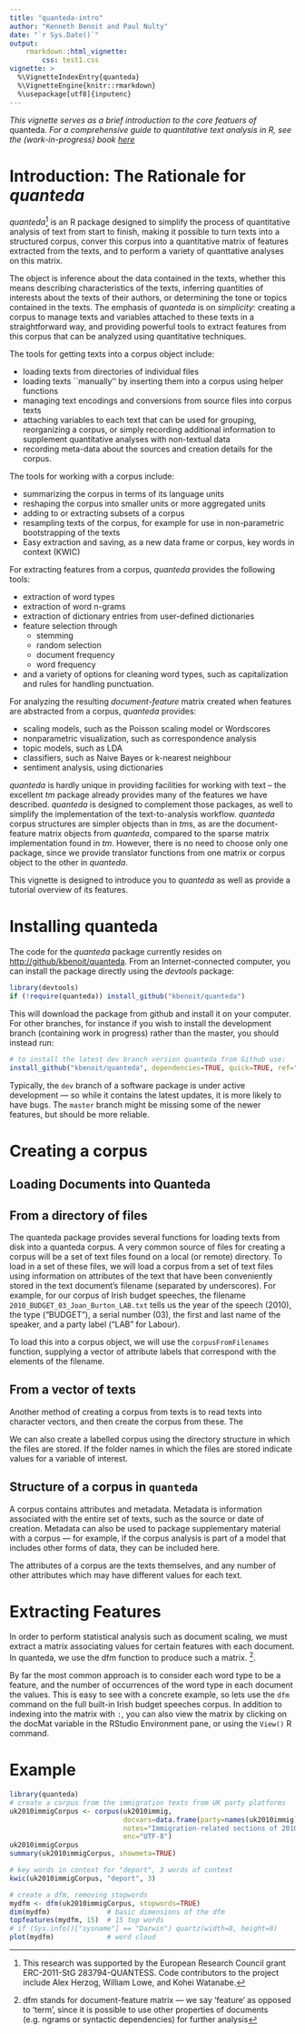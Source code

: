 ```yaml
---
title: "quanteda-intro"
author: "Kenneth Benoit and Paul Nulty"
date: "`r Sys.Date()`"
output:
    rmarkdown::html_vignette:
        css: test1.css
vignette: >
  %\VignetteIndexEntry{quanteda}
  %\VignetteEngine{knitr::rmarkdown}
  %\usepackage[utf8]{inputenc}
---
```


*This vignette serves as a brief introduction to the core featuers of *quanteda*. For a comprehensive guide to quantitative text analysis in R, see the (work-in-progress) book [here](http://kbenoit.github.io/quanteda)*


# Introduction: The Rationale for *quanteda*

*quanteda*[^thanks] is an R package designed to simplify the process of
quantitative analysis of text from start to finish, making it possible
to turn texts into a structured corpus, conver this corpus into a
quantitative matrix of features extracted from the texts, and to
perform a variety of quanttative analyses on this matrix.

[^thanks]: This research was supported by the European
    Research Council grant ERC-2011-StG 283794-QUANTESS.  Code
    contributors to the project include Alex Herzog, William Lowe, and
    Kohei Watanabe.

The object is inference about the data contained in the texts, whether this means
describing characteristics of the texts, inferring quantities of
interests about the texts of their authors, or determining the tone or
topics contained in the texts.  The emphasis of *quanteda* is on
*simplicity*: creating a corpus to manage texts and variables
attached to these texts in a straightforward way, and providing
powerful tools to extract features from this corpus that can be
analyzed using quantitative techniques.

The tools for getting texts into a corpus object include: 

* loading texts from directories of individual files
* loading texts ``manually'' by inserting them into a corpus using
  helper functions
*  managing text encodings and conversions from source files into
  corpus texts
* attaching variables to each text that can be used for grouping,
  reorganizing a corpus, or simply recording additional information to
  supplement quantitative analyses with non-textual data
* recording meta-data about the sources and creation details for
  the corpus.
  
The tools for working with a corpus include:

* summarizing the corpus in terms of its language units
* reshaping the corpus into smaller units or more aggregated units
* adding to or extracting subsets of a corpus
* resampling texts of the corpus, for example for use in
  non-parametric bootstrapping of the texts
* Easy extraction and saving, as a new data frame or corpus, key
    words in context (KWIC)

For extracting features from a corpus, *quanteda* provides the following tools:

* extraction of word types
* extraction of word n-grams
* extraction of dictionary entries from user-defined dictionaries
* feature selection through
    - stemming
    - random selection
    - document frequency
    - word frequency
* and a variety of options for cleaning word types, such as
    capitalization and rules for handling punctuation.

For analyzing the resulting *document-feature* matrix created
when features are abstracted from a corpus, *quanteda* provides:

* scaling models, such as the Poisson scaling model or Wordscores
* nonparametric visualization, such as correspondence analysis
* topic models, such as LDA
* classifiers, such as Naive Bayes or k-nearest neighbour
* sentiment analysis, using dictionaries

*quanteda* is hardly unique in providing facilities for working with
text -- the excellent *tm* package already provides many of the
features we have described.  *quanteda* is designed to complement those
packages, as well to simplify the implementation of the
text-to-analysis workflow.  *quanteda* corpus structures are simpler
objects than in *tm*s, as are the document-feature matrix
objects from *quanteda*, compared to the sparse matrix implementation
found in *tm*.  However, there is no need to choose only one
package, since we provide translator functions from one matrix or
corpus object to the other in *quanteda*.

This vignette is designed to introduce you to *quanteda* as well as
provide a tutorial overview of its features.

Installing quanteda
====================

The code for the *quanteda* package currently resides on
<http://github/kbenoit/quanteda>.  From an Internet-connected
computer, you can install the package directly using the
*devtools* package:

```r
library(devtools)
if (!require(quanteda)) install_github("kbenoit/quanteda")
```

This will download the package from github and install it on your computer.
For other branches, for instance if you wish to install the
development branch (containing work in progress) rather than the
master, you should instead run:

```r
# to install the latest dev branch version quanteda from Github use:
install_github("kbenoit/quanteda", dependencies=TRUE, quick=TRUE, ref="dev")
```

Typically, the `dev` branch of a software package is under active
development --- so while it contains the latest updates, it is more likely
to have bugs. The `master` branch might be missing some of the newer
features, but should be more reliable.

Creating a corpus
==============================

Loading Documents into Quanteda
-------------------------------

## From a directory of files
The quanteda package provides several functions for loading texts from
disk into a quanteda corpus. A very common source of files for creating
a corpus will be a set of text files found on a local (or remote)
directory. To load in a set of these files, we will load a corpus from a
set of text files using information on attributes of the text that have
been conveniently stored in the text document’s filename (separated by
underscores). For example, for our corpus of Irish budget speeches, the
filename `2010_BUDGET_03_Joan_Burton_LAB.txt` tells us the year of the
speech (2010), the type ("BUDGET"), a serial number (03), the first and
last name of the speaker, and a party label ("LAB" for Labour).

To load this into a corpus object, we will use the `corpusFromFilenames`
function, supplying a vector of attribute labels that correspond with
the elements of the filename.

## From a vector of texts

Another method of creating a corpus from texts is to read texts into
character vectors, and then create the corpus from these. The

We can also create a labelled corpus using the directory structure in
which the files are stored. If the folder names in which the files are
stored indicate values for a variable of interest.


Structure of a corpus in `quanteda`
-----------------------------------

A corpus contains attributes and metadata. Metadata is information
associated with the entire set of texts, such as the source or date of
creation. Metadata can also be used to package supplementary material
with a corpus — for example, if the corpus analysis is part of a model
that includes other forms of data, they can be included here.

The attributes of a corpus are the texts themselves, and any number of
other attributes which may have different values for each text.

Extracting Features
===================

In order to perform statistical analysis such as document scaling, we
must extract a matrix associating values for certain features with each
document. In quanteda, we use the dfm function to produce such a matrix.
[^1].

By far the most common approach is to consider each word type to be a
feature, and the number of occurrences of the word type in each document
the values. This is easy to see with a concrete example, so lets use the
`dfm` command on the full built-in Irish budget speeches corpus. In
addition to indexing into the matrix with `:`, you can also view the
matrix by clicking on the docMat variable in the RStudio Environment
pane, or using the `View()` R command.

[^1]: dfm stands for document-feature matrix — we say ‘feature’ as
    opposed to ‘term’, since it is possible to use other properties of
    documents (e.g. ngrams or syntactic dependencies) for further
    analysis
    
Example
===================

```r
library(quanteda)
# create a corpus from the immigration texts from UK party platforms
uk2010immigCorpus <- corpus(uk2010immig,
                            docvars=data.frame(party=names(uk2010immig)),
                            notes="Immigration-related sections of 2010 UK party manifestos",
                            enc="UTF-8")
uk2010immigCorpus
summary(uk2010immigCorpus, showmeta=TRUE)

# key words in context for "deport", 3 words of context
kwic(uk2010immigCorpus, "deport", 3)

# create a dfm, removing stopwords
mydfm <- dfm(uk2010immigCorpus, stopwords=TRUE)
dim(mydfm)              # basic dimensions of the dfm
topfeatures(mydfm, 15)  # 15 top words
# if (Sys.info()["sysname"] == "Darwin") quartz(width=8, height=8)
plot(mydfm)             # word cloud  

```


